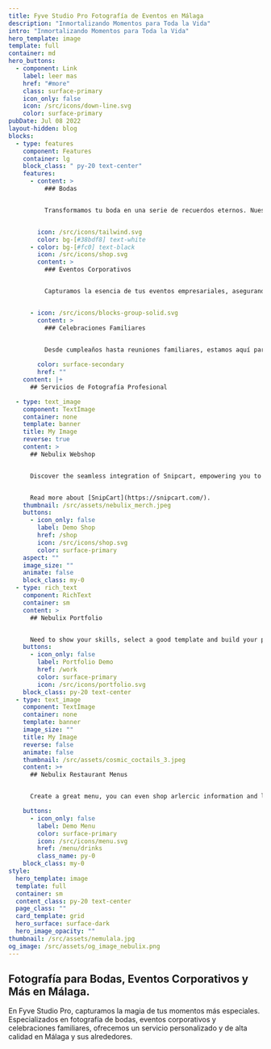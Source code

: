 ```yaml
---
title: Fyve Studio Pro Fotografía de Eventos en Málaga
description: "Inmortalizando Momentos para Toda la Vida"
intro: "Inmortalizando Momentos para Toda la Vida"
hero_template: image
template: full
container: md
hero_buttons:
  - component: Link
    label: leer mas
    href: "#more"
    class: surface-primary
    icon_only: false
    icon: /src/icons/down-line.svg
    color: surface-primary
pubDate: Jul 08 2022
layout-hidden: blog
blocks:
  - type: features
    component: Features
    container: lg
    block_class: " py-20 text-center"
    features:
      - content: >
          ### Bodas


          Transformamos tu boda en una serie de recuerdos eternos. Nuestros paquetes incluyen desde la cobertura básica hasta servicios premium con video y álbumes personalizados.


        icon: /src/icons/tailwind.svg
        color: bg-[#38bdf8] text-white
      - color: bg-[#fc0] text-black
        icon: /src/icons/shop.svg
        content: >
          ### Eventos Corporativos


          Capturamos la esencia de tus eventos empresariales, asegurando que cada momento clave quede inmortalizado con profesionalismo y estilo.


      - icon: /src/icons/blocks-group-solid.svg
        content: >
          ### Celebraciones Familiares


          Desde cumpleaños hasta reuniones familiares, estamos aquí para preservar cada sonrisa y cada abrazo en imágenes inolvidables.
          
        color: surface-secondary
        href: ""
    content: |+
      ## Servicios de Fotografía Profesional

  - type: text_image
    component: TextImage
    container: none
    template: banner
    title: My Image
    reverse: true
    content: >
      ## Nebulix Webshop


      Discover the seamless integration of Snipcart, empowering you to efficiently oversee your store directly within a Static CMS. Whether your offerings include digital products or physical goods, Snipcart boasts a wealth of exceptional features, making it an ideal choice for the majority of small webshops. 


      Read more about [SnipCart](https://snipcart.com/).
    thumbnail: /src/assets/nebulix_merch.jpeg
    buttons:
      - icon_only: false
        label: Demo Shop
        href: /shop
        icon: /src/icons/shop.svg
        color: surface-primary
    aspect: ""
    image_size: ""
    animate: false
    block_class: my-0
  - type: rich_text
    component: RichText
    container: sm
    content: >
      ## Nebulix Portfolio


      Need to show your skills, select a good template and build your portfolio with nebulix.
    buttons:
      - icon_only: false
        label: Portfolio Demo
        href: /work
        color: surface-primary
        icon: /src/icons/portfolio.svg
    block_class: py-20 text-center
  - type: text_image
    component: TextImage
    container: none
    template: banner
    image_size: ""
    title: My Image
    reverse: false
    animate: false
    thumbnail: /src/assets/cosmic_coctails_3.jpeg
    content: >+
      ## Nebulix Restaurant Menus


      Create a great menu, you can even shop arlercic information and labels. All menu's are mobile friendly and fast!

    buttons:
      - icon_only: false
        label: Demo Menu
        color: surface-primary
        icon: /src/icons/menu.svg
        href: /menu/drinks
        class_name: py-0
    block_class: my-0
style:
  hero_template: image
  template: full
  container: sm
  content_class: py-20 text-center
  page_class: ""
  card_template: grid
  hero_surface: surface-dark
  hero_image_opacity: ""
thumbnail: /src/assets/nemulala.jpg
og_image: /src/assets/og_image_nebulix.png
---
```


## Fotografía para Bodas, Eventos Corporativos y Más en Málaga.

En Fyve Studio Pro, capturamos la magia de tus momentos más especiales. Especializados en fotografía de bodas, eventos corporativos y celebraciones familiares, ofrecemos un servicio personalizado y de alta calidad en Málaga y sus alrededores.
